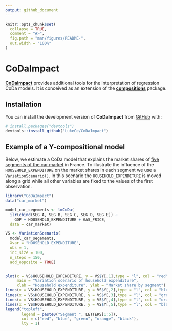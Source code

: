 ```yaml
---
output: github_document
---
```


<!-- README.md is generated from README.Rmd. Please edit that file -->

```r
knitr::opts_chunk$set(
  collapse = TRUE,
  comment = "#>",
  fig.path = "man/figures/README-",
  out.width = "100%"
)
```

# CoDaImpact

<!-- badges: start -->

<!-- badges: end -->

[**CoDaImpact**](https://lukece.github.io/CoDaImpact/) provides additional tools for the interpretation of regression CoDa models.
It is conceived as an extension of the [**compositions**](http://www.stat.boogaart.de/compositions/) package.

## Installation

You can install the development version of **CoDaImpact** from [GitHub](https://github.com/) with:

``` r
# install.packages("devtools")
devtools::install_github("LukeCe/CoDaImpact")
```

## Example of a Y-compositional model

Below, we estimate a CoDa model that explains the market shares of [five segments of the car market](https://en.wikipedia.org/wiki/Car_classification#Market_segments) in France.
To illustrate the influence of the `HOUSEHOLD_EXPENDITURE` on the market shares in each segment we use a `VariationScenario()`.
In this scenario the `HOUSEHOLD_EXPENDITURE` is moved along a grid while all other variables are fixed to the values of the first observation.

```r
library("CoDaImpact")
data("car_market")

model_car_segements <- lmCoDa(
  ilr(cbind(SEG_A, SEG_B, SEG_C, SEG_D, SEG_E)) ~
    GDP + HOUSEHOLD_EXPENDITURE + GAS_PRICE,
  data = car_market)

VS <- VariationScenario(
  model_car_segements,
  Xvar = "HOUSEHOLD_EXPENDITURE",
  obs = 1,
  inc_size = 100, 
  n_steps = 150,
  add_opposite = TRUE)


plot(x = VS$HOUSEHOLD_EXPENDITURE, y = VS$Y[,1],type = "l", col = "red",
     main = "Variation scenario of household expenditure",
     xlab = "Household expenditure", ylab = "Market share by segment")
lines(x = VS$HOUSEHOLD_EXPENDITURE, y = VS$Y[,2],type = "l", col = "blue" )
lines(x = VS$HOUSEHOLD_EXPENDITURE, y = VS$Y[,3],type = "l", col = "green")
lines(x = VS$HOUSEHOLD_EXPENDITURE, y = VS$Y[,4],type = "l", col = "orange")
lines(x = VS$HOUSEHOLD_EXPENDITURE, y = VS$Y[,5],type = "l", col = "black")
legend("topleft",
       legend = paste0("Segment ", LETTERS[1:5]),
       col = c("red", "blue", "green", "orange", "black"),
       lty = 1)
```

